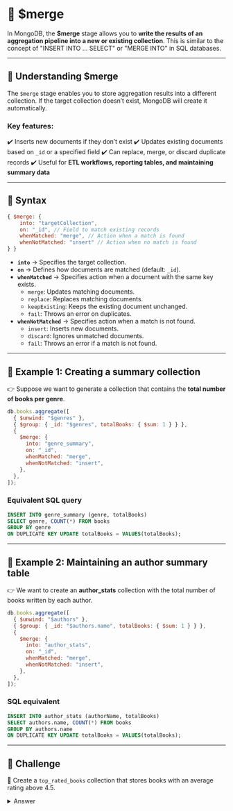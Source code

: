 # 🦸 $merge

In MongoDB, the **$merge** stage allows you to **write the results of an aggregation pipeline into a new or existing collection**. This is similar to the concept of "INSERT INTO ... SELECT" or "MERGE INTO" in SQL databases.

---

## **🔹 Understanding $merge**

The `$merge` stage enables you to store aggregation results into a different collection. If the target collection doesn’t exist, MongoDB will create it automatically.

### **Key features:**

✔️ Inserts new documents if they don’t exist
✔️ Updates existing documents based on `_id` or a specified field
✔️ Can replace, merge, or discard duplicate records
✔️ Useful for **ETL workflows, reporting tables, and maintaining summary data**

---

## **🔹 Syntax**

```js
{ $merge: {
    into: "targetCollection",
    on: "_id", // Field to match existing records
    whenMatched: "merge", // Action when a match is found
    whenNotMatched: "insert" // Action when no match is found
} }
```

- **`into`** → Specifies the target collection.
- **`on`** → Defines how documents are matched (default: `_id`).
- **`whenMatched`** → Specifies action when a document with the same key exists.
  - `merge`: Updates matching documents.
  - `replace`: Replaces matching documents.
  - `keepExisting`: Keeps the existing document unchanged.
  - `fail`: Throws an error on duplicates.
- **`whenNotMatched`** → Specifies action when a match is not found.
  - `insert`: Inserts new documents.
  - `discard`: Ignores unmatched documents.
  - `fail`: Throws an error if a match is not found.

---

## **🔹 Example 1: Creating a summary collection**

👉 Suppose we want to generate a collection that contains the **total number of books per genre**.

```js
db.books.aggregate([
  { $unwind: "$genres" },
  { $group: { _id: "$genres", totalBooks: { $sum: 1 } } },
  {
    $merge: {
      into: "genre_summary",
      on: "_id",
      whenMatched: "merge",
      whenNotMatched: "insert",
    },
  },
]);
```

### **Equivalent SQL query**

```sql
INSERT INTO genre_summary (genre, totalBooks)
SELECT genre, COUNT(*) FROM books
GROUP BY genre
ON DUPLICATE KEY UPDATE totalBooks = VALUES(totalBooks);
```

---

## **🔹 Example 2: Maintaining an author summary table**

👉 We want to create an **author_stats** collection with the total number of books written by each author.

```js
db.books.aggregate([
  { $unwind: "$authors" },
  { $group: { _id: "$authors.name", totalBooks: { $sum: 1 } } },
  {
    $merge: {
      into: "author_stats",
      on: "_id",
      whenMatched: "merge",
      whenNotMatched: "insert",
    },
  },
]);
```

### **SQL equivalent**

```sql
INSERT INTO author_stats (authorName, totalBooks)
SELECT authors.name, COUNT(*) FROM books
GROUP BY authors.name
ON DUPLICATE KEY UPDATE totalBooks = VALUES(totalBooks);
```

---

## 👐 Challenge

👐 Create a `top_rated_books` collection that stores books with an average rating above 4.5.

<details>
  <summary>Answer</summary>
    ```js
    db.books.aggregate([
      {
        $lookup:
          {
            from: "reviews",
            localField: "_id",
            foreignField: "bookId",
            as: "reviews"
          }
      }
    ]);
    ```
</details>
